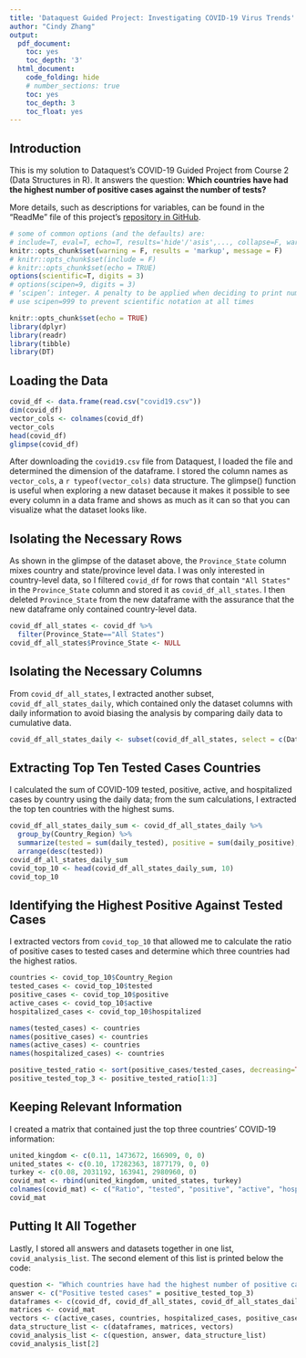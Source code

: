 ```yaml
---
title: 'Dataquest Guided Project: Investigating COVID-19 Virus Trends'
author: "Cindy Zhang"
output: 
  pdf_document:
    toc: yes
    toc_depth: '3'
  html_document:
    code_folding: hide
    # number_sections: true
    toc: yes
    toc_depth: 3
    toc_float: yes
---
```

## Introduction

This is my solution to Dataquest's COVID-19 Guided Project from Course 2 (Data Structures in R). It answers the question: **Which countries have had the highest number of positive cases against the number of tests?** 

More details, such as descriptions for variables, can be found in the "ReadMe" file of this project's [repository in GitHub](https://github.com/chundychang/DQ-COVID-project).

```r
# some of common options (and the defaults) are: 
# include=T, eval=T, echo=T, results='hide'/'asis',..., collapse=F, warning=T, message=T, error=T, cache=T, fig.width=6, fig.height=4, fig.dim=c(6,4) #inches, fig.align='left'/'center','right', 
knitr::opts_chunk$set(warning = F, results = 'markup', message = F)
# knitr::opts_chunk$set(include = F)
# knitr::opts_chunk$set(echo = TRUE)
options(scientific=T, digits = 3) 
# options(scipen=9, digits = 3) 
# ‘scipen’: integer. A penalty to be applied when deciding to print numeric values in fixed or exponential notation.  Positive values bias towards fixed and negative towards scientific notation: fixed notation will be preferred unless it is more than ‘scipen’ digits wider.
# use scipen=999 to prevent scientific notation at all times
```

```r
knitr::opts_chunk$set(echo = TRUE)
library(dplyr)
library(readr)
library(tibble)
library(DT)
```

## Loading the Data

```r
covid_df <- data.frame(read.csv("covid19.csv"))
dim(covid_df)
vector_cols <- colnames(covid_df)
vector_cols
head(covid_df)
glimpse(covid_df)
```

After downloading the `covid19.csv` file from Dataquest, I loaded the file and determined the dimension of the dataframe. I stored the column names as `vector_cols`, a `r typeof(vector_cols)` data structure. The glimpse() function is useful when exploring a new dataset because it makes it possible to see every column in a data frame and shows as much as it can so that you can visualize what the dataset looks like. 

## Isolating the Necessary Rows

As shown in the glimpse of the dataset above, the `Province_State` column mixes country and state/province level data. I was only interested in country-level data, so I filtered `covid_df` for rows that contain `"All States"` in the `Province_State` column and stored it as `covid_df_all_states`. I then deleted `Province_State` from the new dataframe with the assurance that the new dataframe only contained country-level data.

```r
covid_df_all_states <- covid_df %>%
  filter(Province_State=="All States")
covid_df_all_states$Province_State <- NULL
```

## Isolating the Necessary Columns

From `covid_df_all_states`, I extracted another subset, `covid_df_all_states_daily`, which contained only the dataset columns with daily information to avoid biasing the analysis by comparing daily data to cumulative data. 

```r
covid_df_all_states_daily <- subset(covid_df_all_states, select = c(Date, Country_Region, active, hospitalizedCurr, daily_tested, daily_positive))
```

## Extracting Top Ten Tested Cases Countries

I calculated the sum of COVID-109 tested, positive, active, and hospitalized cases by country using the daily data; from the sum calculations, I extracted the top ten countries with the highest sums.

```r
covid_df_all_states_daily_sum <- covid_df_all_states_daily %>%
  group_by(Country_Region) %>%
  summarize(tested = sum(daily_tested), positive = sum(daily_positive), active = sum(active), hospitalized = sum(hospitalizedCurr)) %>%
  arrange(desc(tested))
covid_df_all_states_daily_sum
covid_top_10 <- head(covid_df_all_states_daily_sum, 10)
covid_top_10
```

## Identifying the Highest Positive Against Tested Cases

I extracted vectors from `covid_top_10` that allowed me to calculate the ratio of positive cases to tested cases and determine which three countries had the highest ratios.

```r
countries <- covid_top_10$Country_Region
tested_cases <- covid_top_10$tested
positive_cases <- covid_top_10$positive
active_cases <- covid_top_10$active
hospitalized_cases <- covid_top_10$hospitalized
```

```r
names(tested_cases) <- countries
names(positive_cases) <- countries
names(active_cases) <- countries
names(hospitalized_cases) <- countries
```

```r
positive_tested_ratio <- sort(positive_cases/tested_cases, decreasing=TRUE)
positive_tested_top_3 <- positive_tested_ratio[1:3]
```

## Keeping Relevant Information

I created a matrix that contained just the top three countries' COVID-19 information:

```r
united_kingdom <- c(0.11, 1473672, 166909, 0, 0)
united_states <- c(0.10, 17282363, 1877179, 0, 0)
turkey <- c(0.08, 2031192, 163941, 2980960, 0)
covid_mat <- rbind(united_kingdom, united_states, turkey)
colnames(covid_mat) <- c("Ratio", "tested", "positive", "active", "hospitalized")
covid_mat
```

## Putting It All Together

Lastly, I stored all answers and datasets together in one list, `covid_analysis_list`. The second element of this list is printed below the code:

```r
question <- "Which countries have had the highest number of positive cases against the number of tests?"
answer <- c("Positive tested cases" = positive_tested_top_3)
dataframes <- c(covid_df, covid_df_all_states, covid_df_all_states_daily, covid_df_all_states_daily_sum, covid_top_10)
matrices <- covid_mat
vectors <- c(active_cases, countries, hospitalized_cases, positive_cases, positive_tested_ratio, positive_tested_top_3, tested_cases, turkey, united_kingdom, united_states, vector_cols)
data_structure_list <- c(dataframes, matrices, vectors)
covid_analysis_list <- c(question, answer, data_structure_list)
covid_analysis_list[2]
```